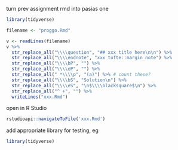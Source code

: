 turn prev assignment rmd into pasias one

```r
library(tidyverse)
```

```r
filename <- "proggo.Rmd"
```

```r
v <- readLines(filename)
v %>% 
  str_replace_all("\\\\question", "## xxx title here\n\n") %>% 
  str_replace_all("\\\\endnote", "xxx tufte::margin_note") %>% 
  str_replace_all("\\\\bP", "") %>% 
  str_replace_all("\\\\eP", "") %>% 
  str_replace_all(" *\\\\p", "(a)") %>% # count these?
  str_replace_all("\\\\bS", "Solution\n") %>% 
  str_replace_all("\\\\eS", "\n$\\\\blacksquare$\n") %>% 
  str_replace_all("^ +", "") %>% 
  writeLines("xxx.Rmd")
```

open in R Studio

```r
rstudioapi::navigateToFile('xxx.Rmd')
```



add appropriate library for testing, eg

```r
library(tidyverse)
```

